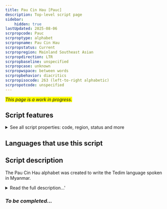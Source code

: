 ```yaml
---
title: Pau Cin Hau [Pauc]
description: Top-level script page
sidebar:
    hidden: true
lastUpdated: 2025-08-06
scrpropcode: Pauc
scrproptype: alphabet
scrpropname: Pau Cin Hau
scrpropstatus: Current
scrpropregion: Mainland Southeast Asian
scrpropdirection: LTR
scrpropbaseline: unspecified
scrpropcase: unknown
scrpropwspace: between words
scrpropbehavior: diacritics
scrpropisocode: 263 (left-to-right alphabetic)
scrpropotcode: unspecified
---
```


<span style='background-color:yellow'>_This page is a work in progress._</span>


## Script features

<details>
<summary> See all script properties: code, region, status and more</summary>
<ScriptInfo />
</details>

## Languages that use this script

<WsList script='Pauc' wsMax='5' />

## Script description

The Pau Cin Hau alphabet was created to write the Tedim language spoken in Myanmar.

<details><summary>Read the full description...'</summary>_Not yet available._</details>

### _To be completed..._

